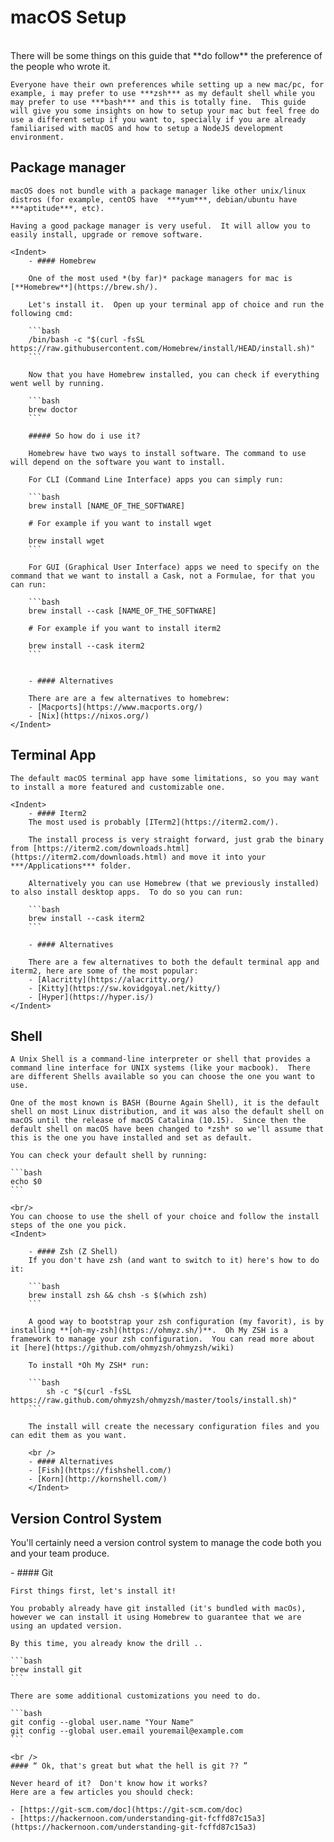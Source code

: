 
# macOS Setup

<br />

<Alert variant="disclaimer" title="Opinionated Content">
    There will be some things on this guide that **do follow** the preference of the people who wrote it.

    Everyone have their own preferences while setting up a new mac/pc, for example, i may prefer to use ***zsh*** as my default shell while you may prefer to use ***bash*** and this is totally fine.  This guide will give you some insights on how to setup your mac but feel free do use a different setup if you want to, specially if you are already familiarised with macOS and how to setup a NodeJS development environment.
</Alert>


## Package manager

    macOS does not bundle with a package manager like other unix/linux distros (for example, centOS have  ***yum***, debian/ubuntu have ***aptitude***, etc).

    Having a good package manager is very useful.  It will allow you to easily install, upgrade or remove software.

    <Indent>
        - #### Homebrew

        One of the most used *(by far)* package managers for mac is [**Homebrew**](https://brew.sh/).

        Let's install it.  Open up your terminal app of choice and run the following cmd:

        ```bash
        /bin/bash -c "$(curl -fsSL https://raw.githubusercontent.com/Homebrew/install/HEAD/install.sh)"
        ```

        Now that you have Homebrew installed, you can check if everything went well by running.

        ```bash
        brew doctor
        ```

        ##### So how do i use it?

        Homebrew have two ways to install software. The command to use will depend on the software you want to install.
        
        For CLI (Command Line Interface) apps you can simply run:

        ```bash
        brew install [NAME_OF_THE_SOFTWARE]

        # For example if you want to install wget

        brew install wget
        ```

        For GUI (Graphical User Interface) apps we need to specify on the command that we want to install a Cask, not a Formulae, for that you can run:

        ```bash
        brew install --cask [NAME_OF_THE_SOFTWARE]

        # For example if you want to install iterm2

        brew install --cask iterm2
        ```


        - #### Alternatives

        There are are a few alternatives to homebrew:
        - [Macports](https://www.macports.org/)
        - [Nix](https://nixos.org/)
    </Indent>

## Terminal App

    The default macOS terminal app have some limitations, so you may want to install a more featured and customizable one.

    <Indent>
        - #### Iterm2   
        The most used is probably [ITerm2](https://iterm2.com/).

        The install process is very straight forward, just grab the binary from [https://iterm2.com/downloads.html](https://iterm2.com/downloads.html) and move it into your ***/Applications*** folder. 

        Alternatively you can use Homebrew (that we previously installed) to also install desktop apps.  To do so you can run:

        ```bash
        brew install --cask iterm2
        ```

        - #### Alternatives

        There are a few alternatives to both the default terminal app and iterm2, here are some of the most popular:
        - [Alacritty](https://alacritty.org/)
        - [Kitty](https://sw.kovidgoyal.net/kitty/)
        - [Hyper](https://hyper.is/)
    </Indent>


## Shell

    A Unix Shell is a command-line interpreter or shell that provides a command line interface for UNIX systems (like your macbook).  There are different Shells available so you can choose the one you want to use.

    One of the most known is BASH (Bourne Again Shell), it is the default shell on most Linux distribution, and it was also the default shell on macOS until the release of macOS Catalina (10.15).  Since then the default shell on macOS have been changed to *zsh* so we'll assume that this is the one you have installed and set as default.

    You can check your default shell by running: 

    ```bash
    echo $0
    ```
    
    <br/>
    You can choose to use the shell of your choice and follow the install steps of the one you pick.
    <Indent>
        
        - #### Zsh (Z Shell)
        If you don't have zsh (and want to switch to it) here's how to do it:

        ```bash
        brew install zsh && chsh -s $(which zsh)
        ```
       
        A good way to bootstrap your zsh configuration (my favorit), is by installing **[oh-my-zsh](https://ohmyz.sh/)**.  Oh My ZSH is a framework to manage your zsh configuration.  You can read more about it [here](https://github.com/ohmyzsh/ohmyzsh/wiki)

        To install *Oh My ZSH* run:

        ```bash
            sh -c "$(curl -fsSL https://raw.github.com/ohmyzsh/ohmyzsh/master/tools/install.sh)"
        ```

        The install will create the necessary configuration files and you can edit them as you want.

        <br />
        - #### Alternatives
        - [Fish](https://fishshell.com/)
        - [Korn](http://kornshell.com/)    
        </Indent>



## Version Control System

You'll certainly need a version control system to manage the code both you and your team produce.


<Indent>
    - #### Git

    
    
    First things first, let's install it!

    You probably already have git installed (it's bundled with macOs), however we can install it using Homebrew to guarantee that we are using an updated version.

    By this time, you already know the drill ..

    ```bash
    brew install git
    ```
    
    There are some additional customizations you need to do.

    ```bash
    git config --global user.name "Your Name"
    git config --global user.email youremail@example.com
    ```

    <br />
    #### “ Ok, that's great but what the hell is git ?? ”

    Never heard of it?  Don't know how it works? 
    Here are a few articles you should check:

    - [https://git-scm.com/doc](https://git-scm.com/doc)
    - [https://hackernoon.com/understanding-git-fcffd87c15a3](https://hackernoon.com/understanding-git-fcffd87c15a3)
</Indent>

